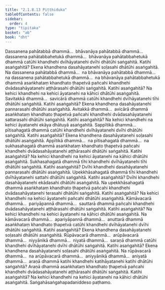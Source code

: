 ```yaml
---
title: "2.1.8.13 Piṭṭhiduka"
tableOfContents: false
sidebar:
  order: 4
type: "tipitaka"
basket: "ab"
book: "dht"
---
```



<DynamicBreadcrumb />

<Division number="158" book="dht">

<Paragraph number="204" book="dht">
Dassanena pahātabbā dhammā…  bhāvanāya pahātabbā dhammā…  dassanena pahātabbahetukā dhammā…  bhāvanāya pahātabbahetukā dhammā catūhi khandhehi dvīhāyatanehi dvīhi dhātūhi saṅgahitā. Katihi asaṅgahitā? Ekena khandhena dasahāyatanehi soḷasahi dhātūhi asaṅgahitā.
</Paragraph>

</Division>
<Division number="159" book="dht">

<Paragraph number="205" book="dht">
Na dassanena pahātabbā dhammā…  na bhāvanāya pahātabbā dhammā…  na dassanena pahātabbahetukā dhammā…  na bhāvanāya pahātabbahetukā dhammā asaṅkhataṃ khandhato ṭhapetvā pañcahi khandhehi dvādasahāyatanehi aṭṭhārasahi dhātūhi saṅgahitā. Katihi asaṅgahitā? Na kehici khandhehi na kehici āyatanehi na kāhici dhātūhi asaṅgahitā.
</Paragraph>

</Division>
<Division number="160" book="dht">

<Paragraph number="206" book="dht">
Savitakkā dhammā…  savicārā dhammā catūhi khandhehi dvīhāyatanehi tīhi dhātūhi saṅgahitā. Katihi asaṅgahitā? Ekena khandhena dasahāyatanehi pannarasahi dhātūhi asaṅgahitā.
</Paragraph>

</Division>
<Division number="161" book="dht">

<Paragraph number="207" book="dht">
Avitakkā dhammā…  avicārā dhammā asaṅkhataṃ khandhato ṭhapetvā pañcahi khandhehi dvādasahāyatanehi sattarasahi dhātūhi saṅgahitā. Katihi asaṅgahitā? Na kehici khandhehi na kehici āyatanehi ekāya dhātuyā asaṅgahitā.
</Paragraph>

</Division>
<Division number="162" book="dht">

<Paragraph number="208" book="dht">
Sappītikā dhammā…  pītisahagatā dhammā catūhi khandhehi dvīhāyatanehi dvīhi dhātūhi saṅgahitā. Katihi asaṅgahitā? Ekena khandhena dasahāyatanehi soḷasahi dhātūhi asaṅgahitā.
</Paragraph>

</Division>
<Division number="163" book="dht">

<Paragraph number="209" book="dht">
Appītikā dhammā…  na pītisahagatā dhammā…  na sukhasahagatā dhammā asaṅkhataṃ khandhato ṭhapetvā pañcahi khandhehi dvādasahāyatanehi aṭṭhārasahi dhātūhi saṅgahitā. Katihi asaṅgahitā? Na kehici khandhehi na kehici āyatanehi na kāhici dhātūhi asaṅgahitā.
</Paragraph>

</Division>
<Division number="164" book="dht">

<Paragraph number="210" book="dht">
Sukhasahagatā dhammā tīhi khandhehi dvīhāyatanehi tīhi dhātūhi saṅgahitā. Katihi asaṅgahitā? Dvīhi khandhehi dasahāyatanehi pannarasahi dhātūhi asaṅgahitā.
</Paragraph>

</Division>
<Division number="165" book="dht">

<Paragraph number="211" book="dht">
Upekkhāsahagatā dhammā tīhi khandhehi dvīhāyatanehi sattahi dhātūhi saṅgahitā. Katihi asaṅgahitā? Dvīhi khandhehi dasahāyatanehi ekādasahi dhātūhi asaṅgahitā.
</Paragraph>

</Division>
<Division number="166" book="dht">

<Paragraph number="212" book="dht">
Na upekkhāsahagatā dhammā asaṅkhataṃ khandhato ṭhapetvā pañcahi khandhehi dvādasahāyatanehi terasahi dhātūhi saṅgahitā. Katihi asaṅgahitā? Na kehici khandhehi na kehici āyatanehi pañcahi dhātūhi asaṅgahitā.
</Paragraph>

</Division>
<Division number="167" book="dht">

<Paragraph number="213" book="dht">
Kāmāvacarā dhammā…  pariyāpannā dhammā…  sauttarā dhammā pañcahi khandhehi dvādasahāyatanehi aṭṭhārasahi dhātūhi saṅgahitā. Katihi asaṅgahitā? Na kehici khandhehi na kehici āyatanehi na kāhici dhātūhi asaṅgahitā.
</Paragraph>

</Division>
<Division number="168" book="dht">

<Paragraph number="214" book="dht">
Na kāmāvacarā dhammā…  apariyāpannā dhammā…  anuttarā dhammā asaṅkhataṃ khandhato ṭhapetvā catūhi khandhehi dvīhāyatanehi dvīhi dhātūhi saṅgahitā. Katihi asaṅgahitā? Ekena khandhena dasahāyatanehi soḷasahi dhātūhi asaṅgahitā.
</Paragraph>

</Division>
<Division number="169" book="dht">

<Paragraph number="215" book="dht">
Rūpāvacarā dhammā…  arūpāvacarā dhammā…  niyyānikā dhammā…  niyatā dhammā…  saraṇā dhammā catūhi khandhehi dvīhāyatanehi dvīhi dhātūhi saṅgahitā. Katihi asaṅgahitā? Ekena khandhena dasahāyatanehi soḷasahi dhātūhi asaṅgahitā.
</Paragraph>

</Division>
<Division number="170" book="dht">

<Paragraph number="216" book="dht">
Na rūpāvacarā dhammā…  na arūpāvacarā dhammā…  aniyyānikā dhammā…  aniyatā dhammā…  araṇā dhammā katihi khandhehi katihāyatanehi katihi dhātūhi saṅgahitā? Araṇā dhammā asaṅkhataṃ khandhato ṭhapetvā pañcahi khandhehi dvādasahāyatanehi aṭṭhārasahi dhātūhi saṅgahitā. Katihi asaṅgahitā? Na kehici khandhehi na kehici āyatanehi na kāhici dhātūhi asaṅgahitā.

</Paragraph>
</Division>

<Paragraph number="217" type="center" book="dht">
Saṅgahāsaṅgahapadaniddeso paṭhamo.
</Paragraph>